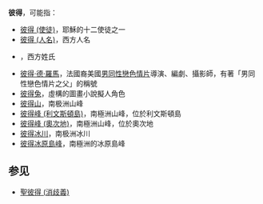 '''彼得'''，可能指：
*[[彼得_(使徒)|彼得 (使徒)]]，耶穌的十二使徒之一
*[[彼得_(人名)|彼得 (人名)]]，西方人名
*{{link-en|彼得 (姓氏)|Peter (surname)}}，西方姓氏
*[[彼得·德·羅馬|彼得·德·羅馬]]，法國裔美國[[男同性戀色情片|男同性戀色情片]]導演、編劇、攝影師，有著「男同性戀色情片之父」的稱號
*[[彼得兔|彼得兔]]，虛構的圖畫小說擬人角色
*[[彼得山|彼得山]]，南极洲山峰
*[[彼得峰_(利文斯頓島)|彼得峰 (利文斯頓島)]]，南極洲山峰，位於利文斯頓島
*[[彼得峰_(奧次地)|彼得峰 (奧次地)]]，南極洲山峰，位於奧次地
*[[彼得冰川|彼得冰川]]，南极洲冰川
*[[彼得冰原島峰|彼得冰原島峰]]，南極洲的冰原島峰

==参见==
*[[聖彼得_(消歧義)|聖彼得 (消歧義)]]

{{Disambig|Cat=二字消歧义}}